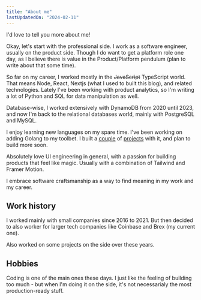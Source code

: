 ```yaml
---
title: "About me"
lastUpdatedOn: "2024-02-11"
---
```


I'd love to tell you more about me!

Okay, let's start with the professional side. I work as a software engineer, usually on the product side. Though I do want to get a platform role one day, as I believe there is value in the Product/Platform pendulum (plan to write about that some time).

So far on my career, I worked mostly in the <s>JavaScript</s> TypeScript world. That means Node, React, Nextjs (what I used to built this blog), and related technologies. Lately I've been working with product analytics, so I'm writing a lot of Python and SQL for data manipulation as well.

Database-wise, I worked extensively with DynamoDB from 2020 until 2023, and now I'm back to the relational databases world, mainly with PostgreSQL and MySQL.

I enjoy learning new languages on my spare time. I've been working on adding Golang to my toolbet. I built a [couple](https://github.com/lucasheriques/docker-go) of [projects](https://github.com/lucasheriques/redis-go) with it, and plan to build more soon.

Absolutely love UI engineering in general, with a passion for building products that feel like magic. Usually with a combination of Tailwind and Framer Motion.

I embrace <Link href="/bytes/on-building-software-craftsmanship">software craftsmanship</Link> as a way to find meaning in my work and my career.

## Work history

I worked mainly with small companies since 2016 to 2021. But then decided to also worker for larger tech companies like Coinbase and Brex (my current one).

Also worked on some projects on the side over these years.


## Hobbies

Coding is one of the main ones these days. I just like the feeling of building too much - but when I'm doing it on the side, it's not necessarialy the most production-ready stuff.
